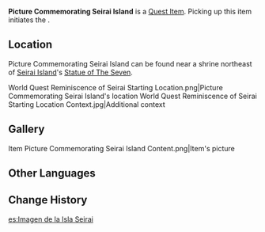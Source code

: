 {{Item Infobox
|id           = 100988
|image        = Item Nameless Sketch.png
|type         = Quest Items
|description  = A picture of some place on Seirai Island. Who knows why it would be buried here...
|source1      = Dug at a shrine in [[Seirai Island]]
}}
'''Picture Commemorating Seirai Island''' is a [[Quest Item]]. Picking up this item initiates the {{Quest|Reminiscence of Seirai}}.

==Location==
Picture Commemorating Seirai Island can be found near a shrine northeast of [[Seirai Island]]'s [[Statue of The Seven]].
<gallery>
World Quest Reminiscence of Seirai Starting Location.png|Picture Commemorating Seirai Island's location
World Quest Reminiscence of Seirai Starting Location Context.jpg|Additional context
</gallery>

==Gallery==
<gallery>
Item Picture Commemorating Seirai Island Content.png|Item's picture
</gallery>

==Other Languages==
{{Other Languages
|default_hidden = 1
|en      = Picture Commemorating Seirai Island
|zhs     = 「清籁岛」的记录画片
|zhs_rm  = "Qīnglài-dǎo" de Jìlù Huàpiàn
|zht     = 「清籟島」的記錄畫片
|zht_rm  = "Qīnglài-dǎo" de Jìlù Huàpiàn
|ja      = 「セイライ島」の記録写真
|ja_rm   = "Seirai-jima" no Kiroku Shashin
|ko      = 「세이라이섬」 기록 사진
|es      = Imagen de la Isla Seirai
|fr      = Dessin de l'Île de Serai
|ru      = Изображение острова Сэйрай
|th      = รูปภาพของเกาะ Seirai
|th_rm   = 
|vi      = Bức Tranh Đảo Seirai
|de      = Bild zum Gedenken an Seirai
|id      = Gambar Peringatan Seirai Island
|pt      = Imagem da Ilha Seirai
|tr      = Seirai Adası Hatıra Fotoğrafı
|it      = Foto ricordo dell'Isola di Seirai
}}

==Change History==
{{Change History|2.1}}

[[es:Imagen de la Isla Seirai]]
